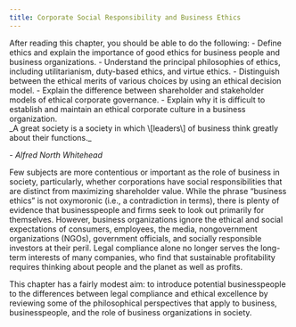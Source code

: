 ```yaml
---
title: Corporate Social Responsibility and Business Ethics
---
```

<div className="content-chunk" data-subsection-id = "">
<Info title="LEARNING OBJECTIVES">After reading this chapter, you should be able to do the following: - Define ethics and explain the importance of good ethics for business people and business organizations. - Understand the principal philosophies of ethics, including utilitarianism, duty-based ethics, and virtue ethics. - Distinguish between the ethical merits of various choices by using an ethical decision model. - Explain the difference between shareholder and stakeholder models of ethical corporate governance. - Explain why it is difficult to establish and maintain an ethical corporate culture in a business organization.</Info>
</div>
<div className="content-chunk" data-subsection-id = "Corporate-Social-Responsibility-and-Business-Ethics-293t">
_A great society is a society in which \[leaders\] of business think greatly about their functions._

_\- Alfred North Whitehead_

Few subjects are more contentious or important as the role of business in society, particularly, whether corporations have social responsibilities that are distinct from maximizing shareholder value. While the phrase “business ethics” is not oxymoronic (i.e., a contradiction in terms), there is plenty of evidence that businesspeople and firms seek to look out primarily for themselves. However, business organizations ignore the ethical and social expectations of consumers, employees, the media, nongovernment organizations (NGOs), government officials, and socially responsible investors at their peril. Legal compliance alone no longer serves the long-term interests of many companies, who find that sustainable profitability requires thinking about people and the planet as well as profits.

This chapter has a fairly modest aim: to introduce potential businesspeople to the differences between legal compliance and ethical excellence by reviewing some of the philosophical perspectives that apply to business, businesspeople, and the role of business organizations in society.
</div>
